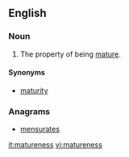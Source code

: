 ==English==

===Noun===
{{en-noun|-}}

# The property of being [[mature]].

====Synonyms====

* [[maturity]]

===Anagrams===
* [[mensurates#English|mensurates]]

[[it:matureness]]
[[vi:matureness]]